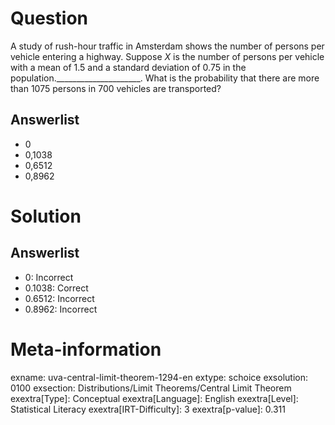 Question
========

A study of rush-hour traffic in Amsterdam shows the number of persons per vehicle entering a highway. Suppose *X* is the number of persons per vehicle with a mean of 1.5 and a standard deviation of 0.75 in the population._____________________. What is the probability that there are more than 1075 persons in 700 vehicles are transported?

Answerlist
----------

* 0
* 0,1038
* 0,6512
* 0,8962

Solution
========

Answerlist
----------

* 0: Incorrect
* 0.1038: Correct
* 0.6512: Incorrect
* 0.8962: Incorrect

Meta-information
================
exname: uva-central-limit-theorem-1294-en
extype: schoice
exsolution: 0100
exsection: Distributions/Limit Theorems/Central Limit Theorem
exextra[Type]: Conceptual
exextra[Language]: English
exextra[Level]: Statistical Literacy
exextra[IRT-Difficulty]: 3
exextra[p-value]: 0.311
